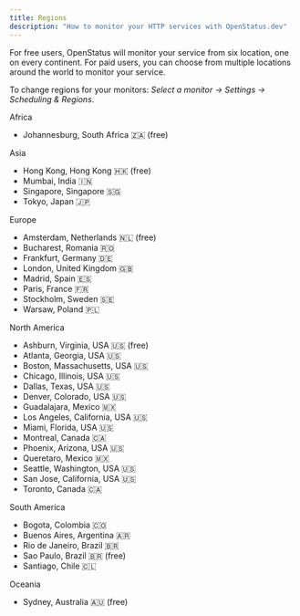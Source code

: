 ```yaml
---
title: Regions
description: "How to monitor your HTTP services with OpenStatus.dev"
---
```


For free users, OpenStatus will monitor your service from six location, one on every continent. For paid users, you can choose from multiple locations around the world to monitor your service.

To change regions for your monitors: _Select a monitor &rarr; Settings &rarr; Scheduling & Regions_.

Africa

- Johannesburg, South Africa 🇿🇦 (free)

Asia

- Hong Kong, Hong Kong 🇭🇰 (free)
- Mumbai, India 🇮🇳
- Singapore, Singapore 🇸🇬
- Tokyo, Japan 🇯🇵

Europe

- Amsterdam, Netherlands 🇳🇱 (free)
- Bucharest, Romania 🇷🇴
- Frankfurt, Germany 🇩🇪
- London, United Kingdom 🇬🇧
- Madrid, Spain 🇪🇸
- Paris, France 🇫🇷
- Stockholm, Sweden 🇸🇪
- Warsaw, Poland 🇵🇱

North America

- Ashburn, Virginia, USA 🇺🇸 (free)
- Atlanta, Georgia, USA 🇺🇸
- Boston, Massachusetts, USA 🇺🇸
- Chicago, Illinois, USA 🇺🇸
- Dallas, Texas, USA 🇺🇸
- Denver, Colorado, USA 🇺🇸
- Guadalajara, Mexico 🇲🇽
- Los Angeles, California, USA 🇺🇸
- Miami, Florida, USA 🇺🇸
- Montreal, Canada 🇨🇦
- Phoenix, Arizona, USA 🇺🇸
- Queretaro, Mexico 🇲🇽
- Seattle, Washington, USA 🇺🇸
- San Jose, California, USA 🇺🇸
- Toronto, Canada 🇨🇦

South America

- Bogota, Colombia 🇨🇴
- Buenos Aires, Argentina 🇦🇷
- Rio de Janeiro, Brazil 🇧🇷
- Sao Paulo, Brazil 🇧🇷 (free)
- Santiago, Chile 🇨🇱

Oceania

- Sydney, Australia 🇦🇺 (free)